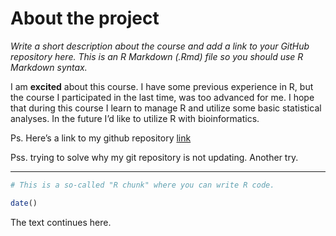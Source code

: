 
# About the project

*Write a short description about the course and add a link to your GitHub repository here. This is an R Markdown (.Rmd) file so you should use R Markdown syntax.*

I am __excited__ about this course. I have some previous experience in R, but the course I participated in the last time, was too advanced for me. I hope that during this course I learn to manage R and utilize some basic statistical analyses. In the future I'd like to utilize R with bioinformatics.

Ps. Here's a link to my github repository [link](https://github.com/venlajohansson?tab=repositories)

Pss. trying to solve why my git repository is not updating. Another try.

***

```r
# This is a so-called "R chunk" where you can write R code.

date()

```
The text continues here.
